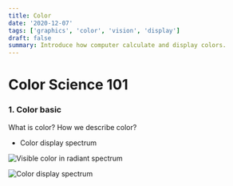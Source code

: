 ```yaml
---
title: Color 
date: '2020-12-07'
tags: ['graphics', 'color', 'vision', 'display']
draft: false
summary: Introduce how computer calculate and display colors.
---
```


# Color Science 101


### 1. Color basic 

What is color? How we describe color?

- Color display spectrum

![Visible color in radiant spectrum](https://upload.wikimedia.org/wikipedia/commons/thumb/f/f1/EM_spectrum.svg/2560px-EM_spectrum.svg.png)

![Color display spectrum](https://upload.wikimedia.org/wikipedia/commons/c/c4/Rendered_Spectrum.png)


<!--<br/>
<br/>
<br/>

- [Trichromacy](https://en.wikipedia.org/wiki/Trichromacy)

  <img align="left" width="450" src="https://github.com/GarfieldZHU/Aloha.zone.io/blob/master/Graphics/.assets/colorcell.jpg?raw=true" />

  The Human's retina contains three types of color receptors (called cone cells in vertebrates) with different absorption spectra.
  
  We say S-cone, M-cone, L-cone, and they are activated by blue, green and red.
  
  They just like filter for lights.

  <br/>
  <br/>
  <br/>
  <br/>
  <br/>
  <br/>


<br/>
<br/>

- [Metamerism(同色异谱)](https://en.wikipedia.org/wiki/Metamerism_(color))

  Color is a biological phenominon. Now that human has only three color filters for nature lights, it means that some different combinations of lights could result in the same received waves in human's brains. 
  
  It is like this:
  
  <details>
    <summary>Metamerism spectrum example sample</summary>
    <img src="https://upload.wikimedia.org/wikipedia/commons/thumb/a/a0/Metamerism_spectrum_example.svg/600px-Metamerism_spectrum_example.svg.png" />
  </details>


- The color *Purple (magenta)* does not exist?

  We see the color wave length is linear, increasing from blue to red. But there are some colors exist between blue and red. Why?
  
  Theoretically, magenta between purple and red does not exist in nature color. It's a "imagine color" by our brain. It makes hue a ring. 
  
  <details>
    <summary>Hue ring</summary>
    <img src="https://github.com/GarfieldZHU/Aloha.zone.io/blob/master/Graphics/.assets/huering.png?raw=true" />
  </details>
  
  See more in [color space](#42-color-space) section.

<br/>
<br/>
<br/>

### 2. Color Vision 

#### Color relativeness

Color is relative. Our eyes is simple to be cheated.
<details>
  <summary>Is A and B same? </summary>
  <img src="https://github.com/GarfieldZHU/Aloha.zone.io/blob/master/Graphics/.assets/color_relative.png?raw=true" />
</details>

<details>
  <summary>Now we hide the black and white blocks. </summary>
  <img src="https://github.com/GarfieldZHU/Aloha.zone.io/blob/master/Graphics/.assets/relative_color.gif?raw=true" />
</details>


#### Color constancy

<details>
  <summary>Is the strawberry is red?</summary>
  NO!  IT'S ACTUALLY GRAY!
  <img src="https://github.com/GarfieldZHU/Aloha.zone.io/blob/master/Graphics/.assets/strawberry.jpeg?raw=true" />
</details>

<br/>
<br/>
<br/>

### 3. Color Model 

#### 3.1 RGB

Red, Green, Blue.

- Additive color (mixing)

  ![RGB mixing](https://upload.wikimedia.org/wikipedia/commons/thumb/c/c2/AdditiveColor.svg/330px-AdditiveColor.svg.png)

  Additive color models are applied in the design and testing of electronic displays that are used to render realistic images containing diverse sets of color using phosphors that emit light of a limited set of primary colors. 

#### 3.2 CYMK 

Cyan, Yellow, Magenta, **blacK**.

<img width="320" src="https://github.com/GarfieldZHU/Aloha.zone.io/blob/master/Graphics/.assets/cmyk.PNG?raw=true" />

<br/>
<br/>
<br/>

The more you mix, the darker it will be. 

Widely used in printing.

<details>
  <summary>Printing with CMYK pigments: </summary>
  <img src="https://github.com/GarfieldZHU/Aloha.zone.io/blob/master/Graphics/.assets/color_model_cmyk.png?raw=true" />
</details>

- Subtractive color (mixing)
  
  ![CMY mixing](https://upload.wikimedia.org/wikipedia/commons/thumb/1/19/SubtractiveColor.svg/330px-SubtractiveColor.svg.png)

  This idealized model is the essential principle of how dyes and inks are used in color printing and photography where the perception of color is elicited after white light passes through microscopic "stacks" of partially absorbing media allowing some wavelengths of light to reach the eye and not others.

- Why black? 

For cheapness. Mixing C, M, Y, we can get black. But in printing, we typically use black, always mixing CMY is too expensive and it introduces black in this system for a cheap printing for non colorful contents.


<br/>
<br/>
<br/>

### 4. Color Space and Gamut 

#### 4.1 CIE 1931

[CIE 1931 color space](https://en.wikipedia.org/wiki/CIE_1931_color_space) are the first defined quantitative links between distributions of wavelengths in the electromagnetic visible spectrum, and physiologically perceived colors in human color vision. The mathematical relationships that define these color spaces are essential tools for color management, important when dealing with color inks, illuminated displays, and recording devices such as digital cameras. 

<details>
  <summary>CIE 1931 RGB color matching functions </summary>
  <img src="https://upload.wikimedia.org/wikipedia/commons/thumb/6/69/CIE1931_RGBCMF.svg/488px-CIE1931_RGBCMF.svg.png" />

  <p>It describes the how to mix up the visible colors in different wave length using RGB, to match what human can see.</p>
  <p>The negative value means that mixing RGB could not present the target color at postive values. Then we mix color to target color to match back the test color and we subtract the value added to target color from the tested one.</p>
</details>

<details>
  <summary>The CIE 1931 color space chromaticity diagram </summary>
  <img src="https://upload.wikimedia.org/wikipedia/commons/thumb/3/3b/CIE1931xy_blank.svg/450px-CIE1931xy_blank.svg.png" />
</details>

#### 4.2 Color Space

###### Reading color space

- Tooltips and wave length
<details>
  <summary>Tooltips of reading colorspace graph:</summary>
  <img src="https://github.com/GarfieldZHU/Aloha.zone.io/blob/master/Graphics/.assets/colorspace_tooltips.PNG?raw=true" />

  <img src="https://github.com/GarfieldZHU/Aloha.zone.io/blob/master/Graphics/.assets/colorspace_wavelength.PNG?raw=true" />
</details>



- Line of purples
<details>
  <summary><a href="https://en.wikipedia.org/wiki/Line_of_purples">Purple line</a>: </summary>
  <img src="https://upload.wikimedia.org/wikipedia/commons/thumb/9/90/Line_of_purples.png/300px-Line_of_purples.png" />
  <p>As discussed above, purples like magenta does not exist on </p>
</details>

- White balance
<details>
  <summary>Color temprature: </summary>
  <img src="https://upload.wikimedia.org/wikipedia/commons/thumb/b/ba/PlanckianLocus.png/450px-PlanckianLocus.png" />

  <p>Hues of the Planckian locus on a linear scale (values in kelvin) </p>
  <img src="https://upload.wikimedia.org/wikipedia/commons/thumb/e/e9/Color_temperature_black_body_800-12200K.svg/768px-Color_temperature_black_body_800-12200K.svg.png" />

</details>

`White & gold, or blue & black ? `

![White balance](https://github.com/GarfieldZHU/Aloha.zone.io/blob/master/Graphics/.assets/white_balance.jpg?raw=true)

<details>
  <summary>White balance: </summary>
  <img src="https://pic1.zhimg.com/80/v2-392c0561d35f056b10fb2ca5b0835fa4_1440w.png" />
  <p>Adjust white balance requires two dimensions: temprature (for blue to yellow) and tint (from green to red)</p>

  <img src="https://pic4.zhimg.com/80/v2-f6e517ba429e6464a32786b4ba007513_1440w.png" />
</details>


##### RGB

Define red, green and blue as orthogonal, we could have a cubic RGB space.

<details>
  <summary>RGB cube space: </summary>
  <img src="https://github.com/GarfieldZHU/Aloha.zone.io/blob/master/Graphics/.assets/color_space_rgb.png?raw=true" />
</details>


##### HSL/HSV

<details>
  <summary>HSV cylinder: </summary>
  <img src="https://upload.wikimedia.org/wikipedia/commons/thumb/3/33/HSV_color_solid_cylinder_saturation_gray.png/296px-HSV_color_solid_cylinder_saturation_gray.png" />
</details>

<details>
  <summary>HSV cone: </summary>
  <img src="https://github.com/GarfieldZHU/Aloha.zone.io/blob/master/Graphics/.assets/color_space_hsv.png?raw=true" />
</details>

###### a. Hue

- The "kind" of color, regardless of attributes
- Colorimetric correlate: dominant wavelength
- Artist's correlate: the chosen pigment color

- Newton's color circle & CSS hue ring:


  <img align="left" width="420" src="https://upload.wikimedia.org/wikipedia/commons/c/c0/Newton%27s_color_circle.png" />

  <img width="480" src="https://github.com/GarfieldZHU/Aloha.zone.io/blob/master/Graphics/.assets/hue_rgb.jpg?raw=true" />

###### b. Saturation

- The "colorfulness"
- Colorimetric correlate: purity
- Artist's correlate: fraction of paint from the colored tube

###### c. Lightness (or value)

- The overall amount of light
- Colorimetric correlate: luminance
- Artist's correlate: tints are lighter, shades are darker


Common color pickers are based on HSV/HSL. 

<details>
  <summary>Color picker: </summary>
  <img src="https://github.com/GarfieldZHU/Aloha.zone.io/blob/master/Graphics/.assets/color_picker.png?raw=true" />
</details>

It is actually a section view of the cylinder. 


#### Extension - Lipstick

[Visualized lipstick colors](http://zhangwenli.com/lipstick/)

#### 4.3 Gamut

[Gamut](https://en.wikipedia.org/wiki/Gamut) is the set of chromaticities generated by a set of color primaries, 

Different color spaces represent different ranges of color.

Typically, we see four standards in consuming monitors: sRGB, DCI-P3, AdobeRGB, and NTSC.

<details>
  <summary>Common gamuts: </summary>
  <img src="https://github.com/GarfieldZHU/Aloha.zone.io/blob/master/Graphics/.assets/gamut.jfif?raw=true" />
</details>

- [sRGB](https://en.wikipedia.org/wiki/SRGB)
  sRBG, AKA standard RGB is the most widely adopted color space on computer today. **HP** and **Microsoft** created cooperatively in 1996 to use on monitors, printers, and the Web.
  
  - Common moditor RGB standard. Other color devices simulate that monitor by calibration.
  - Using 8-bit integer for R,G,B channels. 
  - Morden browser standard now support sRGB only. 
  - Gamut is limited. Tag "&lt;canvas&gt;" are discussed to support more wild gamut

- [NTSC](https://en.wikipedia.org/wiki/NTSC)
  Named after **National Television System Committee**. It's an old standard for TV. 
  
  - Old (1952), and for analog TV signals, not proper for digital monitor signals nowadays.
  - Wide range, but not that accurate. 
  - 72% NTSC ≈ 100% sRGB

- [DCI-P3](https://en.wikipedia.org/wiki/DCI-P3)
  Defined by the Digital Cinema Initiatives (DCI), expected to see adoption in television systems and in the home cinema domain.
  
  - Morden (2010), wild, cinema industry usage.
  - Uses a slightly warmer and greener whitepoint with a correlated color temperature of approximately 6300K
  - **Apple** products: iPhone, Macbook, iPad, etc.

- [AdobeRGB](https://en.wikipedia.org/wiki/Adobe_RGB_color_space)
  Developed by **Adobe** Systems, Inc.
  
  - Wide, **Adobe** products: PDF, PS, LR, PR, AE, etc.
  - Improving upon the gamut of the sRGB color space, primarily in ***cyan-green*** hues.
  - Printing standard. If you need a accurate printed color against what it shows on screen, AdobeRGB is necessary.
  
###### Gamut Coverage vs.  Gamut volume

- Gamut coverage is: the percentage of covered gamut area / the gamut area. 

- Gamut volume is: the percentage of the volume of the (device) supported colors / the volume of a gamut.

It means the "coverage" focuses on accuracy. The higher the coverage is, the more accurate of the device displaying the gamut.
And the "volume" focuses on amount. The higher the volume is, the more color that device could display.


###### [Color difference](https://en.wikipedia.org/wiki/Color_difference) 

- Euclidean distance
  Just describe the color's distance in distance.
  
  <details>
    <summary>Formula: </summary>
    <img src="https://wikimedia.org/api/rest_v1/media/math/render/svg/06cdd86ced397bbf6fad505b4c4d91fa2438b567" />
    <p>Or, with weighting: </p>
    <img src="https://wikimedia.org/api/rest_v1/media/math/render/svg/9e284ceb4c681bd7a3e6d690127d98c6eaf81adb" />
  </details>
  
- ΔE* (Delta-E)
  Human is not equally sensitive at different hue and lightness. Then CIE defines Delta-E for a more accurate color different. 
  
  - Based on CIELAB color space.
  - More accurate for most people, widely adopted. 
  - [MacAdam ellipse](https://en.wikipedia.org/wiki/MacAdam_ellipse) defines a tolerance of color in different colors.
      
      <details>
        <summary>MacAdam ellipse (x10): </summary>
        <img src="https://upload.wikimedia.org/wikipedia/commons/thumb/f/f4/CIExy1931_MacAdam.png/488px-CIExy1931_MacAdam.png" />
      </details>


###### [Color depth](https://en.wikipedia.org/wiki/Color_depth) 
Color depth, AKA  bit depth, is the number of bits used to indicate the color of a single (sub)pixel. 

When we say RGB in web, we say a 8-bit color depth for R,G,B channels (also say 24-bit true color), each of which ranges from 0~255. And for a single pixel, we have 2^8 * 2^8 * 2^8 = 2^24 ≈ 16 million colors.

In a scenario color changes gradiently in short range, bit depth makes a difference obviously.

  <details>
    <summary>Color banding will occur, when color depth is not deep enough with a dramatic color change: </summary>
    <img src="https://github.com/GarfieldZHU/Aloha.zone.io/blob/master/Graphics/.assets/color_banding.PNG?raw=true" />
  </details>

  <details>
    <summary>8-bit vs. 10-bit: </summary>
    <img src="https://github.com/GarfieldZHU/Aloha.zone.io/blob/master/Graphics/.assets/color_depth.webp?raw=true" />
  </details>

- [FRC](https://en.wikipedia.org/wiki/Frame_rate_control)，Frame Rate Control
  FRC is a form of temporal dithering which cycles between different color shades with each new frame to simulate an intermediate shade. 
  Typically, physical 6-bit + FRC simulates a 8-bit, physical 8-bit + FRC simulates a 10-bit. 
  

#### SP-4.4 Suggestion for buying a monitor

1. Resolution: 2k for 21', 23'/24', 27' monitors. 4k for 27', 32' monitors. 
               1080P not recommended, 8k is of low price–performance ratio.
               Larger size? Why not a TV. 
               
2. Refresh rate： Theoeretically the higher, the better. High refresh rate is meaning for gaming (90Hz+), especially FPS (120Hz+)
               For movie and browser usage, 60Hz is enough anyway. 

3. Panel: IPS, VA, TN. Just pick IPS. 

4. HDR: HDR10, HDR400, HDR600, HDR1000. 
        10/400 is not recognizable. 600/1000 is very expensive. 
        No necessary unless you have blue-ray HDR movies. 
        If you need, better to have a HDR TV.
        
5. Gamut: (in product details/spec)
   - NTSC is really outdated. Do not pick one if it only says its NTSC coverage (typically 72%).
   - Confirm you are validting gamut coverage rather than volume. 
     If one says gamut volume only but no coverage (typically 120%+ even 140%), DO NOT BUY IT!
     An extremely high volume is actually a disadvange which will make color not accurate. And guess why them don't say their coverage?
   - 99% sRGB coverage is enough and for any common usage. It's a prerequisite for a higher persue.
   - Pick a P3 if you uses Apple products. As monitor for iMac, Macbook, Mac mini, iPad, etc. 
     90%+ P3 is good, pick a 95%+ P3 at an acceptable price. 
     Really comfortable (truct Apple), 
   - AdobeRGB coverage is always good, but expensive. Pay it for your interests on photographing and photo-printing. 

6. Color difference: Delta-E <= 2 is far good enough for non-expert user. Smaller is better, but not necessary.

7. Color depth: see the color amount spec. 1.07 billion is worth of picking (Typically 8bit + FRC, real 10bit is more expensive).
                Be careful for 16 million colors, check if it tells a real 8bit or 6bit + FRC. If no obvious information as a real 8bit, not recommend unless a extreme high performance price ratio.

* Test a screen with testing patterns: https://www.eizo.be/monitor-test/


<br/>
<br/>
<br/>

### References
- [Wikipedia](https://en.wikipedia.org/)
- [GAMES101 - Morden Computer Graphics - Lingqi Yan](https://www.bilibili.com/video/BV1X7411F744?p=1)
- [Computational photography @ ZJU](http://www.cad.zju.edu.cn/home/gfzhang/course/computational-photography/)
- [The basics of color and color management](https://www.youtube.com/watch?v=fq-kNtwifFk&list=PLMsVycIbp_YsQVHP0CSjNDSBuaznyGC6l&index=3) @ [ColorPlaza TV](https://www.youtube.com/channel/UCIwTmFi6wFyHee9JNQ6YbTw)
- [Color WorkSpace: Using sRGB or AdobeRGB?](https://www.youtube.com/watch?v=UKfg8GtT75k) @ [ColorPlaza TV](https://www.youtube.com/channel/UCIwTmFi6wFyHee9JNQ6YbTw)-->
